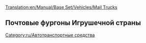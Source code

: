 [[Translation:en/Manual/Base Set/Vehicles/Mail Trucks]]

{{ru/Дорожное транспортное средство|имя     = Почтовый фургон MPS
  |изоб      = MPS_Mail_Truck.png
  |цена    = £4,715 ($9,430)
  |скорость    = 48 км/ч (30 миль/ч)
  |обслуж   = £421 ($842)
  |разработан = 1935
  |срок     = 15
  |вместимость = 22 мешка почты
}}
{{ru/Дорожное транспортное средство|имя     = Почтовый фургон Reynard
  |изоб      = Reynard_Mail_Truck.png
  |цена    = £5,535 ($11,070)
  |скорость    = 88 км/ч (55 миль/ч)
  |обслуж   = £787 ($1,574)
  |разработан = 1980
  |срок     = 15
  |вместимость = 28 мешков почты
}}
{{ru/Дорожное транспортное средство|имя     = Почтовый фургон Perry
  |изоб      = Perry_Mail_Truck.png
  |цена    = £5,945 ($11,890) 
  |скорость    = 112 км/ч (70 миль/ч)
  |обслуж   = £1,125 ($2,250)
  |разработан = 2018
  |срок     = 15
  |вместимость = 30 мешков почты
}}

==Почтовые фургоны Игрушечной страны==
{{ru/Дорожное транспортное средство|имя     = Почтовый фургон MightyMover
  |изоб      = MightyMover_Mail_Truck.png
  |цена    = *£4,715 ($9,430)
  |скорость    = 48 км/ч ()
  |обслуж   = £421 ($842)
  |разработан = 1935
  |срок     = 15
  |вместимость = 22 мешка почты
}}
{{ru/Дорожное транспортное средство|имя     = Почтовый фургон Powernaught
  |изоб      = Powernaught_Mail_Truck.png
  |цена    = *£6,535 ($11,070)
  |скорость    = 88 км/ч
  |обслуж   = £787 ($1,574)
  |разработан = 1979
  |срок     = 15
  |вместимость = 28 мешков почты
}}
{{ru/Дорожное транспортное средство|имя     = Почтовый фургон Wizzowow
  |изоб      = Wizzowow_Mail_Truck.png
  |цена    = *£6,945 ($11,890)
  |скорость    = 112 км/ч
  |обслуж   = £1,125 ($2,250)
  |разработан = 2018
  |срок     = 15
  |вместимость = 30 мешков почты
}}

[[Category:ru/Автотранспортные средства]]
